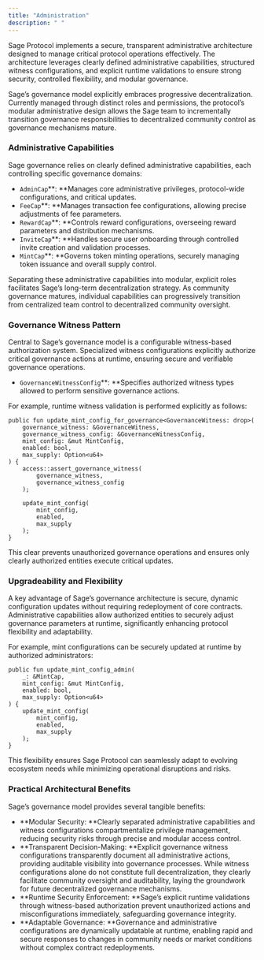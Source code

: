 ```yaml
---
title: "Administration"
description: " "
---
```


Sage Protocol implements a secure, transparent administrative architecture designed to manage critical protocol operations effectively. The architecture leverages clearly defined administrative capabilities, structured witness configurations, and explicit runtime validations to ensure strong security, controlled flexibility, and modular governance.

Sage’s governance model explicitly embraces progressive decentralization. Currently managed through distinct roles and permissions, the protocol’s modular administrative design allows the Sage team to incrementally transition governance responsibilities to decentralized community control as governance mechanisms mature.

### **Administrative Capabilities**

Sage governance relies on clearly defined administrative capabilities, each controlling specific governance domains:

- `AdminCap`\*\*: \*\*Manages core administrative privileges, protocol-wide configurations, and critical updates.
- `FeeCap`\*\*: \*\*Manages transaction fee configurations, allowing precise adjustments of fee parameters.
- `RewardCap`\*\*: \*\*Controls reward configurations, overseeing reward parameters and distribution mechanisms.
- `InviteCap`\*\*: \*\*Handles secure user onboarding through controlled invite creation and validation processes.
- `MintCap`\*\*: \*\*Governs token minting operations, securely managing token issuance and overall supply control.

Separating these administrative capabilities into modular, explicit roles facilitates Sage’s long-term decentralization strategy. As community governance matures, individual capabilities can progressively transition from centralized team control to decentralized community oversight.

### **Governance Witness Pattern**

Central to Sage’s governance model is a configurable witness-based authorization system. Specialized witness configurations explicitly authorize critical governance actions at runtime, ensuring secure and verifiable governance operations.

- `GovernanceWitnessConfig`\*\*: \*\*Specifies authorized witness types allowed to perform sensitive governance actions.

For example, runtime witness validation is performed explicitly as follows:

```
public fun update_mint_config_for_governance<GovernanceWitness: drop>(
    governance_witness: &GovernanceWitness,
    governance_witness_config: &GovernanceWitnessConfig,
    mint_config: &mut MintConfig,
    enabled: bool,
    max_supply: Option<u64>
) {
    access::assert_governance_witness(
        governance_witness,
        governance_witness_config
    );

    update_mint_config(
        mint_config,
        enabled,
        max_supply
    );
}
```

This clear prevents unauthorized governance operations and ensures only clearly authorized entities execute critical updates.

### **Upgradeability and Flexibility**

A key advantage of Sage’s governance architecture is secure, dynamic configuration updates without requiring redeployment of core contracts. Administrative capabilities allow authorized entities to securely adjust governance parameters at runtime, significantly enhancing protocol flexibility and adaptability.

For example, mint configurations can be securely updated at runtime by authorized administrators:

```
public fun update_mint_config_admin(
    _: &MintCap,
    mint_config: &mut MintConfig,
    enabled: bool,
    max_supply: Option<u64>
) {
    update_mint_config(
        mint_config,
        enabled,
        max_supply
    );
}
```

This flexibility ensures Sage Protocol can seamlessly adapt to evolving ecosystem needs while minimizing operational disruptions and risks.

### **Practical Architectural Benefits**

Sage’s governance model provides several tangible benefits:

- \*\*Modular Security: \*\*Clearly separated administrative capabilities and witness configurations compartmentalize privilege management, reducing security risks through precise and modular access control.
- \*\*Transparent Decision-Making: \*\*Explicit governance witness configurations transparently document all administrative actions, providing auditable visibility into governance processes. While witness configurations alone do not constitute full decentralization, they clearly facilitate community oversight and auditability, laying the groundwork for future decentralized governance mechanisms.
- \*\*Runtime Security Enforcement: \*\*Sage’s explicit runtime validations through witness-based authorization prevent unauthorized actions and misconfigurations immediately, safeguarding governance integrity.
- \*\*Adaptable Governance: \*\*Governance and administrative configurations are dynamically updatable at runtime, enabling rapid and secure responses to changes in community needs or market conditions without complex contract redeployments.